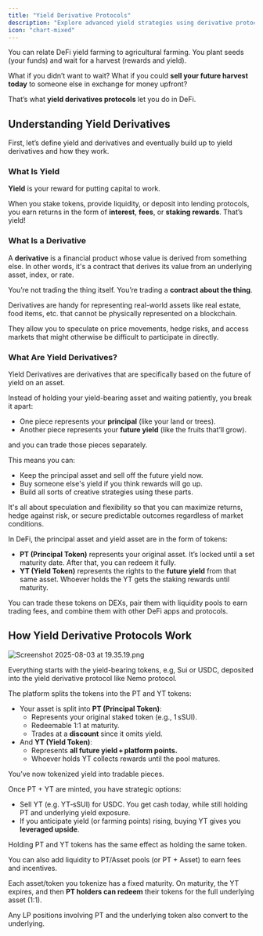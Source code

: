 ```yaml
---
title: "Yield Derivative Protocols"
description: "Explore advanced yield strategies using derivative protocols to optimize returns"
icon: "chart-mixed"
---
```


You can relate DeFi yield farming to agricultural farming. You plant seeds (your funds) and wait for a harvest (rewards and yield).

What if you didn’t want to wait? What if you could **sell your future harvest today** to someone else in exchange for money upfront?

That’s what **yield derivatives protocols** let you do in DeFi.

## Understanding Yield Derivatives

First, let’s define yield and derivatives and eventually build up to yield derivatives and how they work.

### What Is Yield

**Yield** is your reward for putting capital to work. 

When you stake tokens, provide liquidity, or deposit into lending protocols, you earn returns in the form of **interest**, **fees**, or **staking rewards**. That’s yield!

### What Is a Derivative

A **derivative** is a financial product whose value is derived from something else. In other words, it's a contract that derives its value from an underlying asset, index, or rate.

You’re not trading the thing itself. You’re trading a **contract about the thing**.

Derivatives are handy for representing real-world assets like real estate, food items, etc. that cannot be physically represented on a blockchain. 

They allow you to speculate on price movements, hedge risks, and access markets that might otherwise be difficult to participate in directly. 

### What Are Yield Derivatives?

Yield Derivatives are derivatives that are specifically based on the future of yield on an asset.

Instead of holding your yield-bearing asset and waiting patiently, you break it apart:

- One piece represents your **principal** (like your land or trees).
- Another piece represents your **future yield** (like the fruits that’ll grow).

and you can trade those pieces separately.

This means you can:

- Keep the principal asset and sell off the future yield now.
- Buy someone else's yield if you think rewards will go up.
- Build all sorts of creative strategies using these parts.

It's all about speculation and flexibility so that you can maximize returns, hedge against risk, or secure predictable outcomes regardless of market conditions. 

In DeFi, the principal asset and yield asset are in the form of tokens:

- **PT (Principal Token)** represents your original asset. It’s locked until a set maturity date. After that, you can redeem it fully.
- **YT (Yield Token)** represents the rights to the **future yield** from that same asset. Whoever holds the YT gets the staking rewards until maturity.

You can trade these tokens on DEXs, pair them with liquidity pools to earn trading fees, and combine them with other DeFi apps and protocols.

## How Yield Derivative Protocols Work

![Screenshot 2025-08-03 at 19.35.19.png](/images/Yield_Derivative_Protocols/Screenshot_2025-08-03_at_19.35.19.png)

Everything starts with the yield-bearing tokens, e.g, Sui or USDC, deposited into the yield derivative protocol like Nemo protocol.

The platform splits the tokens into the PT and YT tokens:

- Your asset is split into **PT (Principal Token)**:
    - Represents your original staked token (e.g., 1 sSUI).
    - Redeemable 1:1 at maturity.
    - Trades at a **discount** since it omits yield.
- And **YT (Yield Token)**:
    - Represents **all future yield + platform points.**
    - Whoever holds YT collects rewards until the pool matures.

You’ve now tokenized yield into tradable pieces.

Once PT + YT are minted, you have strategic options:

- Sell YT (e.g. YT‑sSUI) for USDC. You get cash today, while still holding PT and underlying yield exposure.
- If you anticipate yield (or farming points) rising, buying YT gives you **leveraged upside**.

Holding PT and YT tokens has the same effect as holding the same token.

You can also add liquidity to PT/Asset pools (or PT + Asset) to earn fees and incentives.

Each asset/token you tokenize has a fixed maturity. On maturity, the YT expires, and then **PT holders can redeem** their tokens for the full underlying asset (1:1).

Any LP positions involving PT and the underlying token also convert to the underlying.